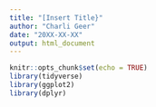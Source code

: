```yaml
---
title: "[Insert Title}"
author: "Charli Geer"
date: "20XX-XX-XX"
output: html_document
---
```


```r
knitr::opts_chunk$set(echo = TRUE)
library(tidyverse)
library(ggplot2)
library(dplyr)
```
